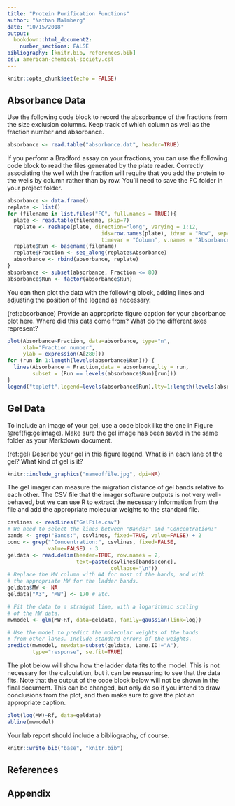 ```yaml
---
title: "Protein Purification Functions"
author: "Nathan Malmberg"
date: "10/15/2018"
output: 
  bookdown::html_document2:
    number_sections: FALSE
bibliography: [knitr.bib, references.bib]
csl: american-chemical-society.csl
---
```


```r
knitr::opts_chunk$set(echo = FALSE)
```

## Absorbance Data

Use the following code block to record the absorbance of the fractions from the size exclusion columns. Keep track of which column as well as the fraction number and absorbance.

```r
absorbance <- read.table("absorbance.dat", header=TRUE)
```

If you perform a Bradford assay on your fractions, you can use the following
code block to read the files generated by the plate reader. Correctly
associating the well with the fraction will require that you add the protein
to the wells by column rather than by row. You'll need to
save the FC folder in your project folder.

```r
absorbance <- data.frame()
replate <- list()
for (filename in list.files("FC", full.names = TRUE)){
  plate <- read.table(filename, skip=7)
  replate <- reshape(plate, direction="long", varying = 1:12,
                              ids=row.names(plate), idvar = "Row", sep="",
                              timevar = "Column", v.names = "Absorbance")
  replate$Run <- basename(filename)
  replate$Fraction <- seq_along(replate$Absorbance)
  absorbance <- rbind(absorbance, replate)
}
absorbance <- subset(absorbance, Fraction <= 80)
absorbance$Run <- factor(absorbance$Run)
```

You can then plot the data with the following block, adding lines and adjusting the position of the legend as necessary.

(ref:absorbance) Provide an appropriate figure caption for your absorbance plot here. Where did this data come from? What do the different axes represent?

```r
plot(Absorbance~Fraction, data=absorbance, type="n",
     xlab="Fraction number",
     ylab = expression(A[280]))
for (run in 1:length(levels(absorbance$Run))) {
  lines(Absorbance ~ Fraction,data = absorbance,lty = run,
        subset = (Run == levels(absorbance$Run)[run]))
}
legend("topleft",legend=levels(absorbance$Run),lty=1:length(levels(absorbance$Run)))
```

## Gel Data

To include an image of your gel, use a code block like the one in Figure \@ref(fig:gelimage). Make sure the gel image has been saved in the same folder as your Markdown document.

(ref:gel) Describe your gel in this figure legend. What is in each lane of the gel? What kind of gel is it?

```r
knitr::include_graphics("nameoffile.jpg", dpi=NA)
```

The gel imager can measure the migration distance of gel bands relative to each other. The CSV file that the imager software outputs is not very well-behaved, but we can use R to extract the necessary information from the file and add the appropriate molecular weights to the standard file.

```r
csvlines <- readLines("GelFile.csv")
# We need to select the lines between "Bands:" and "Concentration:"
bands <- grep("Bands:", csvlines, fixed=TRUE, value=FALSE) + 2
conc <- grep("^Concentration:", csvlines, fixed=FALSE,
             value=FALSE) - 3
geldata <- read.delim(header=TRUE, row.names = 2,
                      text=paste(csvlines[bands:conc],
                                 collapse="\n"))
# Replace the MW column with NA for most of the bands, and with
# the appropriate MW for the ladder bands.
geldata$MW <- NA
geldata["A3", "MW"] <- 170 # Etc.

# Fit the data to a straight line, with a logarithmic scaling
# of the MW data.
mwmodel <- glm(MW~Rf, data=geldata, family=gaussian(link=log))

# Use the model to predict the molecular weights of the bands
# from other lanes. Include standard errors of the weights.
predict(mwmodel, newdata=subset(geldata, Lane.ID!="A"),
        type="response", se.fit=TRUE)
```

The plot below will show how the ladder data fits to the model. This is not necessary for the calculation, but it can be reassuring to see that the data fits.
Note that the output of the code block below will not be shown in the final document. This can be changed, but only do so if you intend to draw conclusions from the plot, and then make sure to give the plot an appropriate caption.

```r
plot(log(MW)~Rf, data=geldata)
abline(mwmodel)
```

Your lab report should include a bibliography, of course.

```r
knitr::write_bib("base", "knitr.bib")
```

## References

<div id="refs"></div>

## Appendix

```r
```

